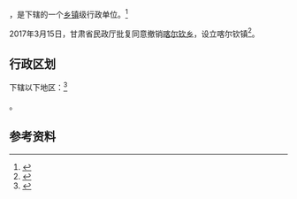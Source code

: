 {{中国乡级行政区|62/30/22/201/000}}

'''{{PAGENAMEBASE}}'''，是{{PRC admin/fullname|62/30/22/201/000|3}}下辖的一个[[乡镇|乡镇]]级行政单位。<ref>{{PRC admin/ref sgc|{{PRC admin/parent|62/30/22/201/000}}}}</ref>

2017年3月15日，甘肃省民政厅批复同意撤销[[喀尔钦乡|喀尔钦乡]]，设立喀尔钦镇<ref>{{Cite web |url=http://www.gsmz.gov.cn/articles/2017/04/16/article_24_111146_1.html |title=甘肃省民政厅关于甘南州七县一市26个乡撤乡改镇的批复（甘民复〔2017〕46号） |accessdate=2017-09-16 |archive-date=2017-06-29 |archive-url=https://web.archive.org/web/20170629100108/http://www.gsmz.gov.cn/articles/2017/04/16/article_24_111146_1.html |dead-url=yes }}</ref>。

== 行政区划 ==

{{PAGENAMEBASE}}下辖以下地区：<ref>{{PRC admin/ref sgc|62/30/22/201/000}}</ref>

{{PRC admin/children|62/30/22/201/000}}。

== 参考资料 ==

{{reflist}}

{{行政区划小作品}}
{{PRC admin/navcat|62/30/22/201/000}}